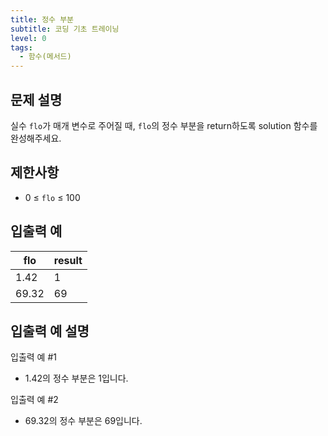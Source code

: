 ```yaml
---
title: 정수 부분
subtitle: 코딩 기초 트레이닝
level: 0
tags:
  - 함수(메서드)
---
```


## 문제 설명

실수 `flo`가 매개 변수로 주어질 때, `flo`의 정수 부분을 return하도록 solution 함수를 완성해주세요.

## 제한사항

- 0 ≤ `flo` ≤ 100

## 입출력 예

| flo   | result |
| ----- | ------ |
| 1.42  | 1      |
| 69.32 | 69     |

## 입출력 예 설명

입출력 예 #1

- 1.42의 정수 부분은 1입니다.

입출력 예 #2

- 69.32의 정수 부분은 69입니다.
